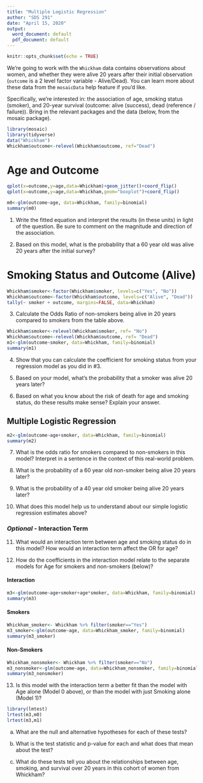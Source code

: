```yaml
---
title: "Multiple Logistic Regression"
author: "SDS 291"
date: "April 15, 2020"
output:
  word_document: default
  pdf_document: default
---
```


```r
knitr::opts_chunk$set(echo = TRUE)
```

We're going to work with the `Whickham` data contains observations about women, and whether they were alive 20 years after their initial observation (`outcome` is a 2 level factor variable - Alive/Dead). You can learn more about these data from the `mosaicData` help feature if you'd like.

Specifically, we're interested in: the association of age, smoking status (smoker), and 20-year survival (outcome: alive (success), dead (reference / failure)).  Bring in the relevant packages and the data (below, from the mosaic package).

```r
library(mosaic)
library(tidyverse)
data("Whickham")
Whickham$outcome<-relevel(Whickham$outcome, ref="Dead")
```

\newpage

# Age and Outcome

```r
qplot(x=outcome,y=age,data=Whickham)+geom_jitter()+coord_flip()
qplot(x=outcome,y=age,data=Whickham,geom="boxplot")+coord_flip()
```


```r
m0<-glm(outcome~age, data=Whickham, family=binomial)
summary(m0)
```

1. Write the fitted equation and interpret the results (in these units) in light of the question. Be sure to comment on the magnitude and direction of the association.

\vspace{1in}

2. Based on this model, what is the probability that a 60 year old was alive 20 years after the initial survey?

\vspace{2in}

\newpage
# Smoking Status and Outcome (Alive)

```r
Whickham$smoker<-factor(Whickham$smoker, levels=c("Yes", "No"))
Whickham$outcome<-factor(Whickham$outcome, levels=c("Alive", "Dead"))
tally(~ smoker + outcome, margins=FALSE, data=Whickham)
```


3. Calculate the Odds Ratio of non-smokers being alive in 20 years compared to smokers from the table above.
\vspace{3in}

```r
Whickham$smoker<-relevel(Whickham$smoker, ref= "No")
Whickham$outcome<-relevel(Whickham$outcome, ref= "Dead")
m1<-glm(outcome~smoker, data=Whickham, family=binomial)
summary(m1)
```

4. Show that you can calculate the coefficient for smoking status from your regression model as you did in #3.

\vspace{3in}

5. Based on your model, what's the probability that a smoker was alive 20 years later?

\vspace{3in}

6. Based on what you know about the risk of death for age and smoking status, do these results make sense? Explain your answer.

\newpage
## Multiple Logistic Regression
```r
m2<-glm(outcome~age+smoker, data=Whickham, family=binomial)
summary(m2)
```

7. What is the odds ratio for smokers compared to non-smokers in this model? Interpret in a sentence in the context of this real-world problem.

\vspace{3in}


8. What is the probability of a 60 year old non-smoker being alive 20 years later?

\vspace{3in}


9. What is the probability of a 40 year old smoker being alive 20 years later?

\vspace{3in}


10. What does this model help us to understand about our simple logistic regression estimates above?

\vspace{3in}


### _Optional_ - Interaction Term

11. What would an interaction term between age and smoking status do in this model? How would an interaction term affect the OR for age?

\vspace{3in}

12. How do the coefficients in the interaction model relate to the separate models for Age for smokers and non-smokers (below)?

\vspace{0.5in}

#### Interaction 
```r
m3<-glm(outcome~age+smoker+age*smoker, data=Whickham, family=binomial)
summary(m3)
```



#### Smokers
```r
Whickham_smoker<- Whickham %>% filter(smoker=="Yes")
m3_smoker<-glm(outcome~age, data=Whickham_smoker, family=binomial)
summary(m3_smoker)
```

#### Non-Smokers
```r
Whickham_nonsmoker<- Whickham %>% filter(smoker=="No")
m3_nonsmoker<-glm(outcome~age, data=Whickham_nonsmoker, family=binomial)
summary(m3_nonsmoker)
```

\vspace{3in}

13. Is this model with the interaction term a better fit than the model with Age alone (Model 0 above), or than the model with just Smoking alone (Model 1)?

```r
library(lmtest)
lrtest(m3,m0)
lrtest(m3,m1)
```

a. What are the null and alternative hypotheses for each of these tests?
\vspace{2in}

b. What is the test statistic and p-value for each and what does that mean about the test?

\vspace{2in}

c. What do these tests tell you about the relationships between age, smoking, and survival over 20 years in this cohort of women from Whickham?
\vspace{2in}